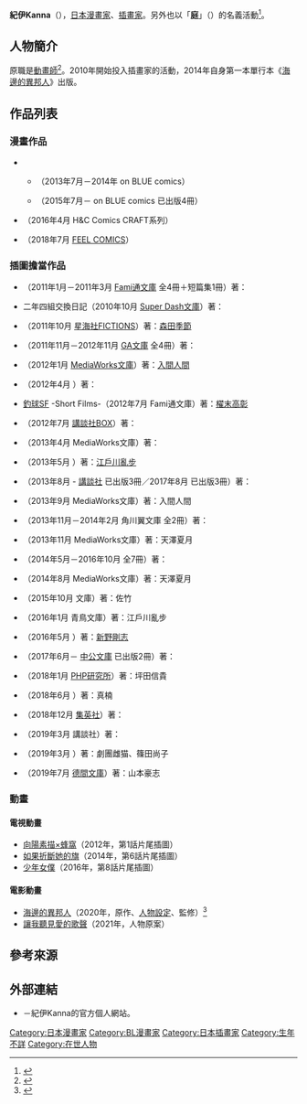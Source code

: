 {{multiple issues|
{{Notability Unreferenced|time=2020-10-19T09:52:55+00:00}}
{{Primarysources|time=2020-10-19T09:52:55+00:00}}
}}
{{Infobox comics creator
| 名稱 = 紀伊Kanna
| 外文名 = 
| 外文 = 
| 圖片 = 
| 圖片尺寸 = 
| 圖片簡介 = 
| 本名 = 紀伊 {{lang|ja|カンナ}}
| 日文名稱 = 
| 平假名 = きい かんな
| 羅馬拼音 = Kii Kanna
| 筆名 = 
| 出生日期 = 
| 出生地點 = {{JPN}}
| 逝世日期 = 
| 逝世地點 = 
| 國籍 = {{JPN}}
| 職業 = [[漫畫家|漫畫家]]、[[插畫家|插畫家]]
| 稱號 = 
| 活動開始 = 2010年
| 活動結束 = 
| 類型 = [[BL_(和製英語)|BL]]
| 代表作 = 《[[異邦人系列|異邦人系列]]》
| 合作人 = 
| 配偶 = 
| 兒女 = 
| 親屬 = 
| 獎項 = 
| 簽名 = 
| 網站 = {{lang|ja|[http://toritokaizoku.web.fc2.com/tori.html 鳥と海賊]}} {{ja icon}}
| module = 
}}
{{japanese|japanese=紀伊 カンナ|kana=きい かんな|romaji=Kii Kanna}}
'''紀伊Kanna'''（{{lang-ja|紀伊 カンナ}}），[[日本|日本]][[漫畫家|漫畫家]]、[[插畫家|插畫家]]。另外也以「'''庭'''」（{{lang|ja|にわ}}）的名義活動<ref>{{Cite web|title=【名義分けについて】|author=紀伊Kanna|url=http://toritokaizoku.blog.jp/archives/cat_1114609.html|website=toritokaizoku.blog.jp|accessdate=2020-04-14|language=ja}}</ref>。

== 人物簡介 ==
原職是[[動畫師|動畫師]]<ref>{{Cite web|script-title=ja:「海辺のエトランゼ」2020年夏に劇場アニメ化！紀伊カンナが監修·キャラデザ（動画あり／コメントあり）|url=https://natalie.mu/comic/news/352624|website=[[Natalie_(網站)|Comic Natalie]]|accessdate=2020-04-14|publisher=株式會社Natasha|language=ja}}</ref>。2010年開始投入插畫家的活動，2014年自身第一本單行本《[[異邦人系列|海邊的異邦人]]》出版。

== 作品列表 ==
=== 漫畫作品 ===
* {{nihongo|[[異邦人系列|異邦人系列]]|エトランゼシリーズ}}
** {{nihongo|海邊的異邦人|海辺のエトランゼ}}（2013年7月－2014年 on BLUE comics）
** {{nihongo|春風的異邦人|春風のエトランゼ}}（2015年7月－ on BLUE comics 已出版4冊）
* {{nihongo|雪下的愛情感質|雪の下のクオリア}}（2016年4月 H&C Comics CRAFT系列）
* {{nihongo|即使不會魔法|魔法が使えなくても}}（2018年7月 [[FEEL_YOUNG|FEEL COMICS]]）

=== 插圖擔當作品 ===
* {{nihongo|[[空色感染爆發|空色感染爆發]]|空色パンデミック}}（2011年1月－2011年3月 [[Fami通文庫|Fami通文庫]] 全4冊＋短篇集1冊）著：{{link-ja|本田誠|本田誠}}
* 二年四組交換日記（2010年10月 [[Super_Dash文庫|Super Dash文庫]]）著：{{link-ja|朝田雅康|朝田雅康}}
* {{nihongo|異邦人的所有|エトランゼのすべて}}（2011年10月 [[星海社FICTIONS|星海社FICTIONS]]）著：[[森田季節|森田季節]]
* {{lang|ja|俺はまだ恋に落ちていない}}（2011年11月－2012年11月 [[GA文庫|GA文庫]] 全4冊）著：{{link-ja|高木幸一|高木幸一}}
* {{lang|ja|時間のおとしもの}}（2012年1月 [[MediaWorks文庫|MediaWorks文庫]]）著：[[入間人間|入間人間]]
* {{lang|ja|ぼくがぼくであること}}（2012年4月 {{link-ja|角川翼文庫|角川つばさ文庫}}）著：{{link-ja|山中恒|山中恒}}
* [[釣球|釣球]]SF -Short Films-（2012年7月 Fami通文庫）著：[[櫂末高彰|櫂末高彰]]
* {{lang|ja|文化祭の夢に、おちる}}（2012年7月 [[講談社BOX|講談社BOX]]）著：{{link-ja|彩坂美月|彩坂美月|彩-{坂}-美月}}
* {{lang|ja|サマーランサー}}（2013年4月 MediaWorks文庫）著：{{link-ja|天澤夏月|天沢夏月}}
* {{link-ja|怪人二十面相 (小說)|怪人二十面相 (小説)|怪盗二十面相}}（2013年5月 {{link-ja|青鳥文庫|青い鳥文庫}}）著：[[江戶川亂步|江戶川亂步]]
* {{lang|ja|さいとう市立さいとう高校野球部}}（2013年8月 - [[講談社|講談社]] 已出版3冊／2017年8月 {{link-ja|講談社文庫|講談社文庫}} 已出版3冊）著：{{lang|ja|[[淺野敦子|あさのあつこ]]}}
* {{nihongo|尋覓眼中的妳|瞳のさがしもの}}（2013年9月 MediaWorks文庫）著：入間人間
* {{lang|ja|ぼくと先輩のマジカル·ライフ}}（2013年11月－2014年2月 角川翼文庫 全2冊）著：{{link-ja|勇嶺薰|はやみねかおる}}
* {{lang|ja|吹き溜まりのノイジーボーイズ}}（2013年11月 MediaWorks文庫）著：天澤夏月
* {{lang|ja|死神うどんカフェ1号店}}（2014年5月－2016年10月 {{link-ja|YA！ENTERTAINMENT|YA!ENTERTAINMENT}} 全7冊）著：{{link-ja|石川宏千花|石川宏千花}}
* {{lang|ja|なぎなた男子!!}}（2014年8月 MediaWorks文庫）著：天澤夏月
* {{lang|ja|星を手繰る}}（2015年10月 {{lang|ja|ダリア}}文庫）著：佐竹{{lang|ja|ガム}}
* {{nihongo|[[少年偵探團_(小說)|少年偵探團]]|少年探偵団}}（2016年1月 青鳥文庫）著：江戶川亂步
* {{nihongo|我的偵探|僕の探偵}}（2016年5月 {{link-ja|創元推理文庫|創元推理文庫}}）著：[[新野剛志|新野剛志]]
* {{lang|ja|妖怪お宿稲荷荘}}（2017年6月－ [[中央公論新社|中公文庫]] 已出版2冊）著：{{link-ja|天堂里砂|天堂里砂|里見櫻}}
* {{lang|ja|どんな人でも頭がよくなる 世界に一つだけの勉強法}}（2018年1月 [[PHP研究所|PHP研究所]]）著：坪田信貴
* {{lang|ja|子育て陰陽師}}（2018年6月 {{link-ja|富士見L文庫|富士見L文庫}}）著：真楠{{lang|ja|ヨウ}}
* {{lang|ja|緑と楯 ハイスクール·デイズ}}（2018年12月 [[集英社|集英社]]）著：{{link-ja|雪舟惠麻|雪舟えま}}
* {{lang|ja|長浜高校水族館部！}}（2019年3月 講談社）著：{{link-ja|令丈弘子|令丈ヒロ子}}
* {{lang|ja|一生楽しく浪費するためのお金の話}}（2019年3月 {{link-ja|EASTPRESS|イースト・プレス}}）著：劇團雌猫、篠田尚子
* {{lang|ja|夏の探偵は学生しかいない}}（2019年7月 [[德間文庫|德間文庫]]）著：山本豪志

=== 動畫 ===
==== 電視動畫 ====
* [[向陽素描_(動畫)|向陽素描×蜂窩]]（2012年，第1話片尾插圖）
* [[如果折斷她的旗|如果折斷她的旗]]（2014年，第6話片尾插圖）
* [[少年女僕|少年女僕]]（2016年，第8話片尾插圖）

==== 電影動畫 ====
* [[異邦人系列#劇場版動畫|海邊的異邦人]]（2020年，原作、[[人物設計|人物設定]]、監修）<ref>{{Cite web|title=配音員&製作人員|url=https://etranger-anime.com/|website=電影『海邊的異邦人』公式官網|accessdate=2020-04-14|language=ja}}</ref>
* [[讓我聽見愛的歌聲|讓我聽見愛的歌聲]]（2021年，人物原案）

== 參考來源 ==
{{reflist}}

== 外部連結 ==
* {{lang|ja|[http://toritokaizoku.web.fc2.com/tori.html 鳥と海賊]}} {{ja icon}}－紀伊Kanna的官方個人網站。

{{Normdaten}}
{{DEFAULTSORT:Kii Kanna}}
[[Category:日本漫畫家|Category:日本漫畫家]]
[[Category:BL漫畫家|Category:BL漫畫家]]
[[Category:日本插畫家|Category:日本插畫家]]
[[Category:生年不詳|Category:生年不詳]]
[[Category:在世人物|Category:在世人物]]